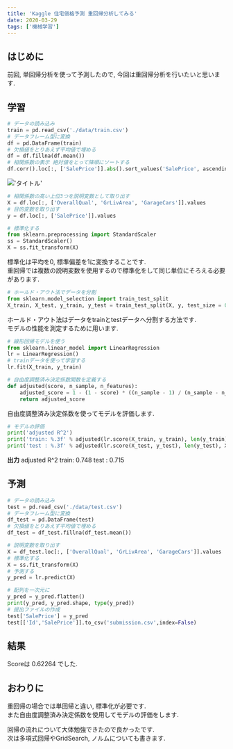 ```yaml
---
title: 'Kaggle 住宅価格予測 重回帰分析してみる'
date: 2020-03-29
tags: ['機械学習']
---
```


## はじめに

前回, 単回帰分析を使って予測したので, 今回は重回帰分析を行いたいと思います.

## 学習

```python
# データの読み込み
train = pd.read_csv('./data/train.csv')
# データフレーム型に変換
df = pd.DataFrame(train)
# 欠損値をとりあえず平均値で埋める
df = df.fillna(df.mean())
# 相関係数の表示 絶対値をとって降順にソートする
df.corr().loc[:, ['SalePrice']].abs().sort_values('SalePrice', ascending = False)
```

!['タイトル'](https://i.gyazo.com/8af0812c6722def79d618cd9b573021d.png)

```python
# 相関係数の高い上位3つを説明変数として取り出す
X = df.loc[:, ['OverallQual', 'GrLivArea', 'GarageCars']].values
# 目的変数を取り出す
y = df.loc[:, ['SalePrice']].values
```

```python
# 標準化する
from sklearn.preprocessing import StandardScaler
ss = StandardScaler()
X = ss.fit_transform(X)
```

標準化は平均を0, 標準偏差を1に変換することです.\
重回帰では複数の説明変数を使用するので標準化をして同じ単位にそろえる必要があります.

```python
# ホールド・アウト法でデータを分割
from sklearn.model_selection import train_test_split
X_train, X_test, y_train, y_test = train_test_split(X, y, test_size = 0.3, random_state = 0)
```

ホールド・アウト法はデータをtrainとtestデータへ分割する方法です.\
モデルの性能を測定するために用います.

```python
# 線形回帰モデルを使う
from sklearn.linear_model import LinearRegression
lr = LinearRegression()
# trainデータを使って学習する
lr.fit(X_train, y_train)
```

```python
# 自由度調整済み決定係数関数を定義する
def adjusted(score, n_sample, n_features):
    adjusted_score = 1 - (1 - score) * ((n_sample - 1) / (n_sample - n_features - 1))
    return adjusted_score
```

自由度調整済み決定係数を使ってモデルを評価します.

```python
# モデルの評価
print('adjusted R^2')
print('train: %.3f' % adjusted(lr.score(X_train, y_train), len(y_train),X_train.shape[1]))
print('test : %.3f' % adjusted(lr.score(X_test, y_test), len(y_test), X_test.shape[1]))
```

**出力** adjusted R^2 train: 0.748 test : 0.715

## 予測

```python
# データの読み込み
test = pd.read_csv('./data/test.csv')
# データフレーム型に変換
df_test = pd.DataFrame(test)
# 欠損値をとりあえず平均値で埋める
df_test = df_test.fillna(df_test.mean())
```

```python
# 説明変数を取り出す
X = df_test.loc[:, ['OverallQual', 'GrLivArea', 'GarageCars']].values
# 標準化する
X = ss.fit_transform(X)
# 予測する
y_pred = lr.predict(X)
```

```python
# 配列を一次元に
y_pred = y_pred.flatten()
print(y_pred, y_pred.shape, type(y_pred))
# 提出ファイルの作成
test['SalePrice'] = y_pred
test[['Id','SalePrice']].to_csv('submission.csv',index=False)
```

## 結果

Scoreは 0.62264 でした.

## おわりに

重回帰の場合では単回帰と違い, 標準化が必要です.\
また自由度調整済み決定係数を使用してモデルの評価をします.

回帰の流れについて大体勉強できたので良かったです.\
次は多項式回帰やGridSearch, ノルムについても書きます.
